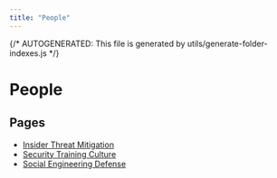 ```yaml
---
title: "People"
---
```


{/* AUTOGENERATED: This file is generated by utils/generate-folder-indexes.js */}

# People

## Pages

- [Insider Threat Mitigation](/opsec/control-domains/people/insider-threat-mitigation)
- [Security Training Culture](/opsec/control-domains/people/security-training-culture)
- [Social Engineering Defense](/opsec/control-domains/people/social-engineering-defense)
